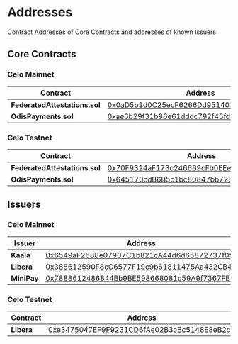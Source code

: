 # Addresses

Contract Addresses of Core Contracts and addresses of known Issuers

## Core Contracts

### Celo Mainnet

| Contract                      | Address                                                                                                              |
| ----------------------------- | -------------------------------------------------------------------------------------------------------------------- |
| **FederatedAttestations.sol** | [0x0aD5b1d0C25ecF6266Dd951403723B2687d6aff2](https://celoscan.io/address/0x0aD5b1d0C25ecF6266Dd951403723B2687d6aff2) |
| **OdisPayments.sol**          | [0xae6b29f31b96e61dddc792f45fda4e4f0356d0cb](https://celoscan.io/address/0xae6b29f31b96e61dddc792f45fda4e4f0356d0cb) |

### Celo Testnet

| Contract                      | Address                                                                                                                        |
| ----------------------------- | ------------------------------------------------------------------------------------------------------------------------------ |
| **FederatedAttestations.sol** | [0x70F9314aF173c246669cFb0EEe79F9Cfd9C34ee3](https://alfajores.celoscan.io/address/0x70F9314aF173c246669cFb0EEe79F9Cfd9C34ee3) |
| **OdisPayments.sol**          | [0x645170cdB6B5c1bc80847bb728dBa56C50a20a49](https://alfajores.celoscan.io/address/0x645170cdB6B5c1bc80847bb728dBa56C50a20a49) |

## Issuers

### Celo Mainnet

| Issuer      | Address                                                                                                              |
| ----------- | -------------------------------------------------------------------------------------------------------------------- |
| **Kaala**   | [0x6549aF2688e07907C1b821cA44d6d65872737f05](https://celoscan.io/address/0x6549aF2688e07907C1b821cA44d6d65872737f05) |
| **Libera**  | [0x388612590F8cC6577F19c9b61811475Aa432CB44](https://celoscan.io/address/0x388612590F8cC6577F19c9b61811475Aa432CB44) |
| **MiniPay** | [0x7888612486844Bb9BE598668081c59A9f7367FBc](https://celoscan.io/address/0x7888612486844Bb9BE598668081c59A9f7367FBc) |

### Celo Testnet

| Contract   | Address                                                                                                                        |
| ---------- | ------------------------------------------------------------------------------------------------------------------------------ |
| **Libera** | [0xe3475047EF9F9231CD6fAe02B3cBc5148E8eB2c8](https://alfajores.celoscan.io/address/0xe3475047EF9F9231CD6fAe02B3cBc5148E8eB2c8) |
